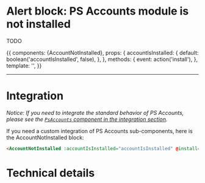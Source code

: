 

<Meta title="Components|Alerts/Alert account not installed" component={AccountNotInstalled} decorators={[withKnobs]} />

# Alert block: PS Accounts module is not installed

TODO

<Story name='Not installed' height='220px'>
  {{
    components: {AccountNotInstalled},
    props: {
      accountIsInstalled: {
        default: boolean('accountIsInstalled', false),
      },
    },
    methods: {
      event: action('install'),
    },
    template: '<AccountNotInstalled class="m-4" :accountIsInstalled="accountIsInstalled" @install="event" />',
  }}
</Story>

---
# Integration

_Notice: If you need to integrate the standard behavior of PS Accounts, please see the
[`PsAccounts` component in the integration section](?path=/docs/integration-psaccounts-panel--connected)._

If you need a custom integration of PS Accounts sub-components, here is the AccountNotInstalled block:

```html
<AccountNotInstalled :accountIsInstalled="accountIsInstalled" @install="event" class="m-4" />
```

# Technical details

<Description of={AccountNotInstalled} />
<Props of={AccountNotInstalled} />
